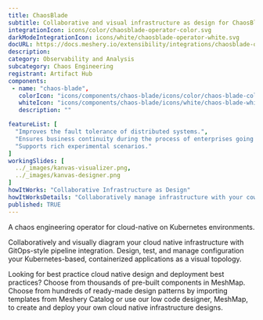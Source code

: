 ```yaml
---
title: ChaosBlade
subtitle: Collaborative and visual infrastructure as design for ChaosBlade
integrationIcon: icons/color/chaosblade-operator-color.svg
darkModeIntegrationIcon: icons/white/chaosblade-operator-white.svg
docURL: https://docs.meshery.io/extensibility/integrations/chaosblade-operator
description: 
category: Observability and Analysis
subcategory: Chaos Engineering
registrant: Artifact Hub
components: 
 - name: "chaos-blade",
   colorIcon: "icons/components/chaos-blade/icons/color/chaos-blade-color.svg",
   whiteIcon: "icons/components/chaos-blade/icons/white/chaos-blade-white.svg",
   description: ""

featureList: [
  "Improves the fault tolerance of distributed systems.",
  "Ensures business continuity during the process of enterprises going to cloud or moving to cloud native systems.",
  "Supports rich experimental scenarios."
]
workingSlides: [
  ../_images/kanvas-visualizer.png,
  ../_images/kanvas-designer.png
]
howItWorks: "Collaborative Infrastructure as Design"
howItWorksDetails: "Collaboratively manage infrastructure with your coworkers synchronously sharing the same designs."
published: TRUE
---
```

<p>
A chaos engineering operator for cloud-native on Kubernetes environments.
</p>
<p>
    Collaboratively and visually diagram your cloud native infrastructure with GitOps-style pipeline integration. Design, test, and manage configuration your Kubernetes-based, containerized applications as a visual topology.
</p>
<p>
    Looking for best practice cloud native design and deployment best practices? Choose from thousands of pre-built components in MeshMap. Choose from hundreds of ready-made design patterns by importing templates from Meshery Catalog or use our low code designer, MeshMap, to create and deploy your own cloud native infrastructure designs.
</p>
